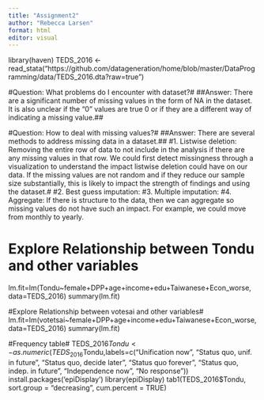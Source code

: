 ---
title: "Assignment2"
author: "Rebecca Larsen"
format: html
editor: visual
---

library(haven) TEDS_2016 \<- read_stata("https://github.com/datageneration/home/blob/master/DataProgramming/data/TEDS_2016.dta?raw=true")

#Question: What problems do I encounter with dataset?# ##Answer: There are a significant number of missing values in the form of NA in the dataset. It is also unclear if the "0" values are true 0 or if they are a different way of indicating a missing value.##

#Question: How to deal with missing values?# ##Answer: There are several methods to address missing data in a dataset.## #1. Listwise deletion: Removing the entire row of data to not include in the analysis if there are any missing values in that row. We could first detect missingness through a visualization to understand the impact listwise deletion could have on our data. If the missing values are not random and if they reduce our sample size substantially, this is likely to impact the strength of findings and using the dataset.# #2. Best guess imputation: #3. Multiple imputation: #4. Aggregate: If there is structure to the data, then we can aggregate so missing values do not have such an impact. For example, we could move from monthly to yearly.

# Explore Relationship between Tondu and other variables

lm.fit=lm(Tondu\~female+DPP+age+income+edu+Taiwanese+Econ_worse, data=TEDS_2016) summary(lm.fit)

#Explore Relationship between votesai and other variables# lm.fit=lm(votetsai\~female+DPP+age+income+edu+Taiwanese+Econ_worse, data=TEDS_2016) summary(lm.fit)

#Frequency table# TEDS_2016$Tondu<-as.numeric(TEDS_2016$Tondu,labels=c("Unification now", "Status quo, unif. in future", "Status quo, decide later", "Status quo forever", "Status quo, indep. in future", "Independence now", "No response")) install.packages('epiDisplay') library(epiDisplay) tab1(TEDS_2016\$Tondu, sort.group = "decreasing", cum.percent = TRUE)
